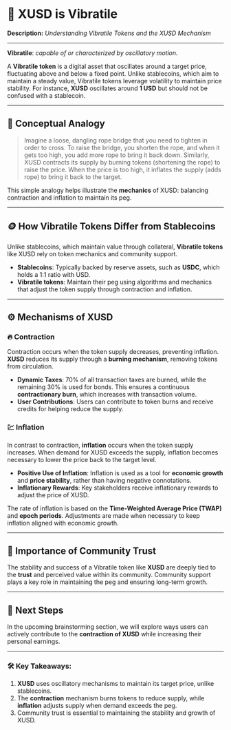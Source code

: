 # 🔄 XUSD is Vibratile

**Description:** *Understanding Vibratile Tokens and the XUSD Mechanism*

---

**Vibratile**: *capable of or characterized by oscillatory motion.*

A **Vibratile token** is a digital asset that oscillates around a target price, fluctuating above and below a fixed point. Unlike stablecoins, which aim to maintain a steady value, Vibratile tokens leverage volatility to maintain price stability. For instance, **XUSD** oscillates around **1 USD** but should not be confused with a stablecoin.

---

## 🌉 Conceptual Analogy

> Imagine a loose, dangling rope bridge that you need to tighten in order to cross. To raise the bridge, you shorten the rope, and when it gets too high, you add more rope to bring it back down. Similarly, XUSD contracts its supply by burning tokens (shortening the rope) to raise the price. When the price is too high, it inflates the supply (adds rope) to bring it back to the target.

This simple analogy helps illustrate the **mechanics** of XUSD: balancing contraction and inflation to maintain its peg.

---

## 🪙 How Vibratile Tokens Differ from Stablecoins

Unlike stablecoins, which maintain value through collateral, **Vibratile tokens** like XUSD rely on token mechanics and community support. 

- **Stablecoins**: Typically backed by reserve assets, such as **USDC**, which holds a 1:1 ratio with USD. 
- **Vibratile tokens**: Maintain their peg using algorithms and mechanics that adjust the token supply through contraction and inflation.

---

## ⚙️ Mechanisms of XUSD

### 🔥 Contraction
Contraction occurs when the token supply decreases, preventing inflation. **XUSD** reduces its supply through a **burning mechanism**, removing tokens from circulation.

- **Dynamic Taxes**: 70% of all transaction taxes are burned, while the remaining 30% is used for bonds. This ensures a continuous **contractionary burn**, which increases with transaction volume.
- **User Contributions**: Users can contribute to token burns and receive credits for helping reduce the supply.

### 💹 Inflation
In contrast to contraction, **inflation** occurs when the token supply increases. When demand for XUSD exceeds the supply, inflation becomes necessary to lower the price back to the target level.

- **Positive Use of Inflation**: Inflation is used as a tool for **economic growth** and **price stability**, rather than having negative connotations.
- **Inflationary Rewards**: Key stakeholders receive inflationary rewards to adjust the price of XUSD.

The rate of inflation is based on the **Time-Weighted Average Price (TWAP)** and **epoch periods**. Adjustments are made when necessary to keep inflation aligned with economic growth.

---

## 🤝 Importance of Community Trust

The stability and success of a Vibratile token like **XUSD** are deeply tied to the **trust** and perceived value within its community. Community support plays a key role in maintaining the peg and ensuring long-term growth.

---

## 🚀 Next Steps

In the upcoming brainstorming section, we will explore ways users can actively contribute to the **contraction of XUSD** while increasing their personal earnings.

---

### 🛠️ Key Takeaways:
1. **XUSD** uses oscillatory mechanisms to maintain its target price, unlike stablecoins.
2. The **contraction** mechanism burns tokens to reduce supply, while **inflation** adjusts supply when demand exceeds the peg.
3. Community trust is essential to maintaining the stability and growth of XUSD.
